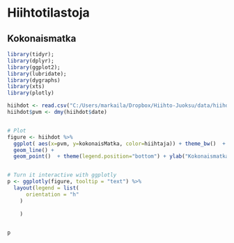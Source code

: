 


# Hiihtotilastoja 

## Kokonaismatka


```r


library(tidyr); 
library(dplyr); 
library(ggplot2);
library(lubridate);
library(dygraphs)
library(xts)
library(plotly)

hiihdot <- read.csv("C:/Users/markaila/Dropbox/Hiihto-Juoksu/data/hiihdot.csv")
hiihdot$pvm <- dmy(hiihdot$date)


# Plot
figure <- hiihdot %>%
  ggplot( aes(x=pvm, y=kokonaisMatka, color=hiihtaja)) + theme_bw()  +
  geom_line() +
  geom_point()  + theme(legend.position="bottom") + ylab("Kokonaismatka") + xlab("Päivämäärä") 


# Turn it interactive with ggplotly
p <- ggplotly(figure, tooltip = "text") %>%
  layout(legend = list(
      orientation = "h"
    )
    
    )
  

p


```


